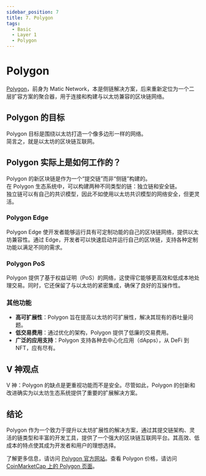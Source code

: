 ```yaml
---
sidebar_position: 7
title: 7. Polygon
tags:
  - Basic
  - Layer 1
  - Polygon
---
```


# Polygon

[Polygon](https://polygon.technology/)，前身为 Matic Network，本是侧链解决方案，后来重新定位为一个二层扩容方案的聚合器，用于连接和构建与以太坊兼容的区块链网络。

## Polygon 的目标

Polygon 目标是围绕以太坊打造一个像多边形一样的网络。  
简言之，就是以太坊的区块链互联网。

## Polygon 实际上是如何工作的？

Polygon 的新区块链是作为一个“提交链”而非“侧链”构建的。  
在 Polygon 生态系统中，可以构建两种不同类型的链：独立链和安全链。  
独立链可以有自己的共识模型，因此不如使用以太坊共识模型的网络安全，但更灵活。

### Polygon Edge

Polygon Edge 使开发者能够运行具有可定制功能的自己的区块链网络，提供以太坊兼容性。通过 Edge，开发者可以快速启动并运行自己的区块链，支持各种定制功能以满足不同的需求。

### Polygon PoS

Polygon 提供了基于权益证明（PoS）的网络，这使得它能够更高效和低成本地处理交易。同时，它还保留了与以太坊的紧密集成，确保了良好的互操作性。

### 其他功能  

- **高可扩展性**：Polygon 旨在提高以太坊的可扩展性，解决其现有的吞吐量问题。
- **低交易费用**：通过优化的架构，Polygon 提供了低廉的交易费用。
- **广泛的应用支持**：Polygon 支持各种去中心化应用（dApps），从 DeFi 到 NFT，应有尽有。

## V 神观点

V 神：Polygon 的缺点是更重视功能而不是安全。尽管如此，Polygon 的创新和改进确实为以太坊生态系统提供了重要的扩展解决方案。

## 结论

Polygon 作为一个致力于提升以太坊扩展性的解决方案，通过其提交链架构、灵活的链类型和丰富的开发工具，提供了一个强大的区块链互联网平台。其高效、低成本的特点使其成为开发者和用户的理想选择。

了解更多信息，请访问 [Polygon 官方网站](https://polygon.technology/)。查看 Polygon 价格，请访问 [CoinMarketCap 上的 Polygon 页面](https://coinmarketcap.com/currencies/polygon/)。